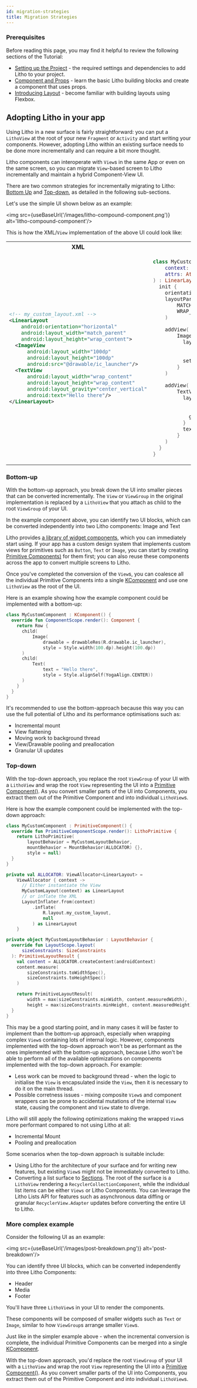```yaml
---
id: migration-strategies
title: Migration Strategies
---
```



### Prerequisites

Before reading this page, you may find it helpful to review the following sections of the Tutorial:

* [Setting up the Project](../tutorial/project-setup.mdx) - the required settings and dependencies to add Litho to your project.
* [Component and Props](../tutorial/first-components.md) - learn the basic Litho building blocks and create a component that uses props.
* [Introducing Layout](../tutorial/introducing-layout.md) - become familiar with building layouts using Flexbox.

## Adopting Litho in your app

Using Litho in a new surface is fairly straightforward: you can put a `LithoView` at the root of your new `Fragment` or `Activity` and start writing your components.
However, adopting Litho within an existing surface needs to be done more incrementally and can require a bit more thought.

Litho components can interoperate with `View`s in the same App or even on the same screen, so you can migrate `View`-based screen to Litho incrementally and maintain a hybrid Component-View UI.

There are two common strategies for incrementally migrating to Litho: [Bottom Up](#bottom-up) and [Top-down](#top-down), as detailed in the following sub-sections.

Let's use the simple UI shown below as an example:

<img src={useBaseUrl('/images/litho-compound-component.png')} alt='litho-compound-component'/>

This is how the XML/`View` implementation of the above UI could look like:

<table>
<tr>
  <th>XML</th>
  <th>View</th>
</tr>
<tr><td>

```xml
<!-- my_custom_layout.xml -->
<LinearLayout
    android:orientation="horizontal"
    android:layout_width="match_parent"
    android:layout_height="wrap_content">
  <ImageView
      android:layout_width="100dp"
      android:layout_height="100dp"
      android:src="@drawable/ic_launcher"/>
  <TextView
      android:layout_width="wrap_content"
      android:layout_height="wrap_content"
      android:layout_gravity="center_vertical"
      android:text="Hello there"/>
</LinearLayout>
```
</td><td>

```kotlin
class MyCustomLayout @JvmOverloads constructor(
    context: Context,
    attrs: AttributeSet? = null
) : LinearLayout(context, attrs) {
  init {
    orientation = HORIZONTAL
    layoutParams = LayoutParams(
        MATCH_PARENT,
        WRAP_CONTENT
    )

    addView(
        ImageView(context).apply {
          layoutParams = LayoutParams(
              100.dpToPx,
              100.dpToPx)
          setImageResource(R.drawable.ic_launcher)
        }
    )

    addView(
        TextView(context).apply {
          layoutParams = LayoutParams(
              WRAP_CONTENT,
              WRAP_CONTENT).apply {
            gravity = CENTER_VERTICAL
          }
          text = "Hello there"
        }
    )
  }
}
```

</td></tr>
</table>

### Bottom-up

With the bottom-up approach, you break down the UI into smaller pieces that can be converted incrementally. The `View` or `ViewGroup` in the original implementation is replaced by a `LithoView` that you attach as child to the root `ViewGroup` of your UI.

In the example component above, you can identify two UI blocks, which can be converted independently into two Litho components: Image and Text

Litho provides [a library of widget components](../widgets/builtin-widgets.mdx), which you can immediately start using. If your app has a custom design system that implements custom views for primitives such as `Button`, `Text` or `Image`, you can start by creating [Primitive Components)](../mainconcepts/primitivecomponents/overview.mdx) for them first; you can also reuse these components across the app to convert multiple screens to Litho.

Once you've completed the conversion of the `View`s, you can coalesce all the individual Primitive Components into a single [KComponent](basics.mdx) and use one `LithoView` as the root of the UI.

Here is an example showing how the example component could be implemented with a bottom-up:

```kotlin
class MyCustomComponent : KComponent() {
  override fun ComponentScope.render(): Component {
    return Row {
      child(
          Image(
              drawable = drawableRes(R.drawable.ic_launcher),
              style = Style.width(100.dp).height(100.dp))
      )
      child(
          Text(
              text = "Hello there",
              style = Style.alignSelf(YogaAlign.CENTER))
      )
    }
  }
}
```

It's recommended to use the bottom-approach because this way you can use the full potential of Litho and its performance optimisations such as:

 - Incremental mount
 - View flattening
 - Moving work to background thread
 - View/Drawable pooling and preallocation
 - Granular UI updates

### Top-down

With the top-down approach, you replace the root `ViewGroup` of your UI with a `LithoView` and wrap the root `View` representing the UI into a [Primitive Component()](../mainconcepts/primitivecomponents/overview.mdx). As you convert smaller parts of the UI into Components, you extract them out of the Primitive Component and into individual `LithoView`s.

Here is how the example component could be implemented with the top-down approach:
```kotlin
class MyCustomComponent : PrimitiveComponent() {
  override fun PrimitiveComponentScope.render(): LithoPrimitive {
    return LithoPrimitive(
        layoutBehavior = MyCustomLayoutBehavior,
        mountBehavior = MountBehavior(ALLOCATOR) {},
        style = null)
  }
}

private val ALLOCATOR: ViewAllocator<LinearLayout> =
    ViewAllocator { context ->
      // Either instantiate the View
      MyCustomLayout(context) as LinearLayout
      // or inflate the XML
      LayoutInflater.from(context)
          .inflate(
              R.layout.my_custom_layout,
              null
          ) as LinearLayout
    }

private object MyCustomLayoutBehavior : LayoutBehavior {
  override fun LayoutScope.layout(
      sizeConstraints: SizeConstraints
  ): PrimitiveLayoutResult {
    val content = ALLOCATOR.createContent(androidContext)
    content.measure(
        sizeConstraints.toWidthSpec(),
        sizeConstraints.toHeightSpec()
    )

    return PrimitiveLayoutResult(
        width = max(sizeConstraints.minWidth, content.measuredWidth),
        height = max(sizeConstraints.minHeight, content.measuredHeight))
  }
}
```

This may be a good starting point, and in many cases it will be faster to implement than the bottom-up approach, especially when wrapping complex `View`s containing lots of internal logic. However, components implemented with the top-down approach won't be as performant as the ones implemented with the bottom-up approach, because Litho won't be able to perform all of the available optimizations on components implemented with the top-down approach. For example:

 - Less work can be moved to background thread - when the logic to initialise the `View` is encapsulated inside the `View`, then it is necessary to do it on the main thread.
 - Possible corretness issues - mixing composite `View`s and component wrappers can be prone to accidental mutations of the internal `View` state, causing the component and `View` state to diverge.

Litho will still apply the following optimizations making the wrapped `View`s more performant compared to not using Litho at all:

 - Incremental Mount
 - Pooling and preallocation

Some scenarios when the top-down approach is suitable include:

- Using Litho for the architecture of your surface and for writing new features, but existing `View`s might not be immediately converted to Litho.
- Converting a list surface to [Sections](../sections/start.mdx). The root of the surface is a `LithoView` rendering a `RecyclerCollectionComponent`, while the individual list items can be either `Views` or Litho Components. You can leverage the Litho Lists API for features such as asynchronous data diffing or granular `RecyclerView.Adapter` updates before converting the entire UI to Litho.

### More complex example

Consider the following UI as an example:

<img src={useBaseUrl('/images/post-breakdown.png')} alt='post-breakdown'/>

You can identify three UI blocks, which can be converted independently into three Litho Components:

 - Header
 - Media
 - Footer

You'll have three `LithoView`s in your UI to render the components.

These components will be composed of smaller widgets such as `Text` or `Image`, similar to how `ViewGroup`s arrange smaller `View`s.

Just like in the simpler example above - when the incremental conversion is complete, the individual Primitive Components can be merged into a single [KComponent](basics.mdx).

With the top-down approach, you'd replace the root `ViewGroup` of your UI with a `LithoView` and wrap the root `View` representing the UI into a [Primitive Component()](../mainconcepts/primitivecomponents/overview.mdx). As you convert smaller parts of the UI into Components, you extract them out of the Primitive Component and into individual `LithoView`s.
